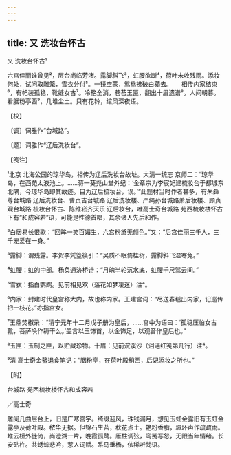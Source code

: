 ```yaml
---
---
---
```

title: 又 洗妆台怀古
---



又 洗妆台怀古¹





六宫佳丽谁曾见²，层台尚临芳渚。露脚斜飞³，虹腰欲断⁴，荷叶未收残雨。添妆何处，试问取雕笼，雪衣分付⁵。一镜空蒙，鸳鸯拂破白蘋去。　　相传内家结束⁶，有帊装孤稳，靴缝女古⁷。冷艳全消，苍苔玉匣，翻出十眉遗谱⁸。人间朝暮。看胭粉亭西⁹，几堆尘土。只有花铃，绾风深夜语。





【校】


〔调〕词雅作“台城路”。

〔题〕词雅作“辽后洗妆台”。





【笺注】


¹北京 北海公园的琼华岛，相传为辽后洗妆台故址。大清一统志 京师二：“琼华岛，在西苑太液池上。……蒋一葵尧山堂外纪：‘金章宗为李宸妃建梳妆台于都城东北隅，今琼华岛即其故迹。目为辽后梳妆台，误。’”此题材当时作者甚多，有朱彝尊台城路 辽后洗妆台、曹贞吉台城路 辽后洗妆楼、严绳孙台城路萧后妆楼、顾贞观台城路 梳妆台怀古、陈维崧齐天乐 辽后妆台，唯高士奇台城路 苑西梳妆楼怀古下有“和成容若”语，可能是性德首唱，其余诸人先后和作。

²白居易长恨歌：“回眸一笑百媚生，六宫粉黛无颜色。”又：“后宫佳丽三千人，三千宠爱在一身。”

³露脚：谓残露。李贺李凭箜篌引：“吴质不眠倚桂树，露脚斜飞湿寒兔。”

⁴虹腰：虹的中部。杨奂通济桥诗：“月魄半轮沉水底，虹腰千尺驾云间。”

⁵雪衣：指白鹦鹉。见前相见欢（落花如梦凄迷）注⁴。

⁶内家：封建时代皇宫称大内，故也称内家。王建宫词：“尽送春毬出内家，记巡传把一枝花。”亦指宫女。

⁷王鼎焚椒录：“清宁元年十二月戊子册为皇后，……宫中为语曰：‘孤稳压帕女古靴，菩萨唤作耨干么。’盖言以玉饰首，以金饰足，以观音作皇后也。”

⁸玉匣：玉制之匣，以贮藏珍物。十眉：见前浣溪沙（泪浥红笺第几行）注⁴。

⁹清 高士奇金鳌退食笔记：“胭粉亭，在荷叶殿稍西，后妃添妆之所也。”





【附】


台城路 苑西梳妆楼怀古和成容若


／高士奇

雕阑几曲层台上，旧是广寒宫宇。绮缀迎风，珠钱漏月，想见玉虹金露旧有玉虹金露亭及荷叶殿。秾华无据。但锦石生苔，秋花点土。艳粉香脂，珮环声作疏疏雨。　　堆云桥外徙倚，尚澄湖一片，晚霞孤鹜。雁柱调弦，鸾笺写怨，无限当年情绪。长安砧杵。共蟋蟀悲吟，惹人词赋。系马垂杨，依稀听梵语。